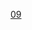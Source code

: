 {{Routemap
| inline = <includeonly>yes</includeonly>
| title = 北京地铁9号线
| title-bg = {{北京地铁颜色|9}}
| map =
utCONTgq\utSTR+r\\\~~ ~~ ~~ ~~{{北京地铁线路名|4|N}}{{rmr|Licon=L|{{stl|北京地铁|安河桥北}}}}
utSTR\utENDEa\~~ ~~ ~~ ~~北延，远期连接{{北京地铁线路名|昌}}
utKRWgl\utKRWg+r\~~ ~~ ~~ ~~联络线往{{北京地铁线路名|4}}
HUBrg\utXBHF-L!~HUBq\utXBHF-R!~HUBeq\\~~ ~~{{stl|北京地铁|国家图书馆}}~~{{北京地铁线路名|4|N}} {{北京地铁线路名|16|N}}
utCONTgq\utBHFq!~HUBe\utKRZto\utKRZto\utCONTfq\\~~ ~~ ~~ ~~{{北京地铁线路名|16|N}}{{rmr|Licon=L|Ricon=R|{{stl|北京地铁|北安河}}|{{stl|北京地铁|玉渊潭东门}}<!--{{stl|北京地铁|宛平城}}-->}}
WASSERq\utKRZW\utKRZW\WASSERq\~~ ~~ ~~ ~~[[南长河]]
utSTRl\utKRZtu\utCONTfq~~ ~~ ~~ ~~{{北京地铁线路名|4|N}} {{rmr|Ricon=R|{{北京地铁线路名|大|N}}{{stl|北京地铁|天宫院}}}}
utCONTgq\utTINTt\utCONTfq~~ ~~{{stl|北京地铁|白石桥南}}~~{{北京地铁线路名|6|N}}~~{{rmr|Licon=L|Ricon=R|{{stl|北京地铁|金安桥}}|{{stl|北京地铁|潞城}}}}
utBHF~~ ~~{{stl|北京地铁|白堆子}}
WASSERq\utKRZW\WASSERq~~ ~~ ~~ ~~[[玉渊潭]]、[[八一湖 (北京)|八一湖]]
HUBc2\utBHF!~HUB3\~~ ~~{{stl|北京地铁|军事博物馆}}~~{{北京地铁线路名|1|N}}
utCONTgq\utBHFq!~HUB1\utKRZtu!~HUBc4\utCONTfq\~~ ~~ ~~ ~~{{rmr|Licon=L|Ricon=R|{{stl|北京地铁|古城}}|{{北京地铁线路名|八|N}}{{stl|北京地铁|环球度假区}}}}
utSTR+l\utSTRq\utABZgr\\~~ ~~ ~~ ~~联络线往{{北京地铁线路名|7}}
CONTgq\umtKRZ\BHFq!~HUBa\umtKRZ\CONTfq\\~~ ~~ ~~ ~~[[京广高速铁路]]、[[京广铁路]]、[[京九铁路]]等
utXBHF-L!~HUBaq\XPLTq!~HUBtg\utXBHF-R!~HUBeq\LDER\~~ ~~{{stl|北京地铁|北京西站}}~~{{北京地铁线路名|7|N}}~~国铁[[北京西站]]
utSTRl\utSTRq\utKRZto\utCONTfq\~~ ~~ ~~ ~~{{rmr|Ricon=R|{{stl|北京地铁|环球度假区}}}}
utBHF~~ ~~{{stl|北京地铁|六里桥东}}
\utABZg2\utSTRc3~~ ~~ ~~ ~~联络线往{{北京地铁线路名|10}}
\utCONTgq\utTINTt!~utSTRc1\utABZq+4\utCONTfq~~ ~~{{stl|北京地铁|六里桥}}~~{{北京地铁线路名|10|N}}~~{{rmr|Licon=L|Ricon=R|内环|外环}}
\utCONTgq\utTINTt\utSTRq\utCONTfq~~ ~~{{stl|北京地铁|七里庄}}~~{{北京地铁线路名|14|N}}~~{{rmr|Licon=L|Ricon=R|{{stl|北京地铁|张郭庄}}|{{stl|北京地铁|善各庄}}}}
utBHF~~ ~~{{stl|北京地铁|丰台东大街}}
\CONTgq\umtKRZ\STRq\CONTfq~~ ~~ ~~ ~~[[京沪铁路]]
\\utSTR\uextSTR+l\uextCONTfq~~ ~~ ~~ ~~{{rmr|Ricon=R|{{stl|北京地铁|北安河}}}}
\utBHF!~HUBaq\uextBHF!~HUBeq~~ ~~{{stl|北京地铁|丰台南路}}~~{{Dim|{{北京地铁线路名|16|N}} {{BJS Dater|16|（|time|）}}}}
uextCONTgq\uetKRZto\uextSTRr~~ ~~ ~~ ~~{{rmr|Licon=L|{{stl|北京地铁|宛平城}}}}
utBHF~~ ~~{{stl|北京地铁|科怡路}}
utBHF~~ ~~{{stl|北京地铁|丰台科技园}}
WASSERq\utKRZW\WASSERq~~ ~~ ~~ ~~[[马草河]]
utSTR+l\utKRZto\utCONTfq~~ ~~ ~~ ~~{{rmr|Ricon=R|{{stl|北京地铁|东管头南}}}}
utKRWg+l\utKRWgr\~~ ~~ ~~ ~~联络线往{{北京地铁线路名|房}}
utXBHF-L\utXBHF-R\~~ ~~{{stl|北京地铁|郭公庄}}~~{{北京地铁线路名|房|N}}
utSTR\utKDSTe\~~ ~~ ~~ ~~[[郭公庄车辆段]]
utCONTf\\~~ ~~ ~~ ~~{{rmr|Ricon=D|{{stl|北京地铁|阎村东}}}}
| bottom = {{navbar|北京地铁RDT/9}}
}}
<noinclude>
{{Rdt intro|[[北京地铁9号线]]}}
[[Category:北京地铁RDT|09]]
</noinclude>